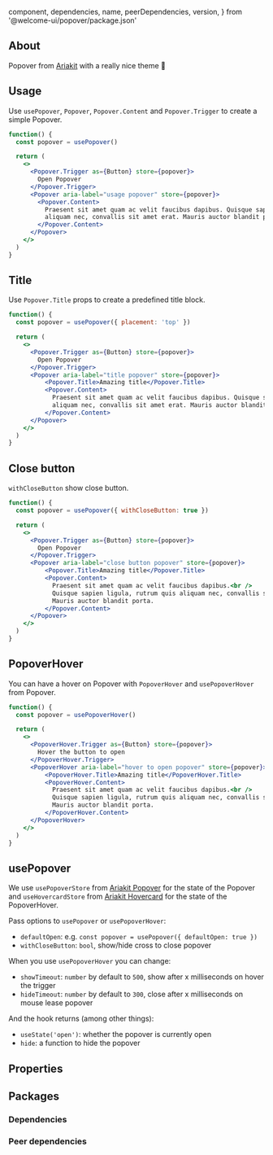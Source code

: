 
  component,
  dependencies,
  name,
  peerDependencies,
  version,
} from '@welcome-ui/popover/package.json'

<showcase
  version={version}
  name={name}
  component={component}
  description="Allows user to show more information on hover or click an element."
/>

## About

Popover from [Ariakit](https://ariakit.org/components/popover) with a really nice theme 👀

## Usage

Use `usePopover`, `Popover`, `Popover.Content` and `Popover.Trigger` to create a simple Popover.

```jsx
function() {
  const popover = usePopover()

  return (
    <>
      <Popover.Trigger as={Button} store={popover}>
        Open Popover
      </Popover.Trigger>
      <Popover aria-label="usage popover" store={popover}>
        <Popover.Content>
          Praesent sit amet quam ac velit faucibus dapibus. Quisque sapien ligula, rutrum quis
          aliquam nec, convallis sit amet erat. Mauris auctor blandit porta.
        </Popover.Content>
      </Popover>
    </>
  )
}
```

## Title

Use `Popover.Title` props to create a predefined title block.

```jsx
function() {
  const popover = usePopover({ placement: 'top' })

  return (
    <>
      <Popover.Trigger as={Button} store={popover}>
        Open Popover
      </Popover.Trigger>
      <Popover aria-label="title popover" store={popover}>
          <Popover.Title>Amazing title</Popover.Title>
          <Popover.Content>
            Praesent sit amet quam ac velit faucibus dapibus. Quisque sapien ligula, rutrum quis
            aliquam nec, convallis sit amet erat. Mauris auctor blandit porta.
          </Popover.Content>
      </Popover>
    </>
  )
}
```

## Close button

`withCloseButton` show close button.

```jsx
function() {
  const popover = usePopover({ withCloseButton: true })

  return (
    <>
      <Popover.Trigger as={Button} store={popover}>
        Open Popover
      </Popover.Trigger>
      <Popover aria-label="close button popover" store={popover}>
          <Popover.Title>Amazing title</Popover.Title>
          <Popover.Content>
            Praesent sit amet quam ac velit faucibus dapibus.<br />
            Quisque sapien ligula, rutrum quis aliquam nec, convallis sit amet erat.<br />
            Mauris auctor blandit porta.
          </Popover.Content>
      </Popover>
    </>
  )
}
```

## PopoverHover

You can have a hover on Popover with `PopoverHover` and `usePopoverHover` from Popover.

```jsx
function() {
  const popover = usePopoverHover()

  return (
    <>
      <PopoverHover.Trigger as={Button} store={popover}>
        Hover the button to open
      </PopoverHover.Trigger>
      <PopoverHover aria-label="hover to open popover" store={popover}>
          <PopoverHover.Title>Amazing title</PopoverHover.Title>
          <PopoverHover.Content>
            Praesent sit amet quam ac velit faucibus dapibus.<br />
            Quisque sapien ligula, rutrum quis aliquam nec, convallis sit amet erat.<br />
            Mauris auctor blandit porta.
          </PopoverHover.Content>
      </PopoverHover>
    </>
  )
}
```

## usePopover

We use `usePopoverStore` from [Ariakit Popover](https://ariakit.org/reference/use-popover-store) for the state of the Popover and `useHovercardStore` from [Ariakit Hovercard](https://ariakit.org/reference/use-hovercard-store) for the state of the PopoverHover.

Pass options to `usePopover` or `usePopoverHover`:

- `defaultOpen`: e.g. `const popover = usePopover({ defaultOpen: true })`
- `withCloseButton`: `bool`, show/hide cross to close popover

When you use `usePopoverHover` you can change:

- `showTimeout`: `number` by default to `500`, show after x milliseconds on hover the trigger
- `hideTimeout`: `number` by default to `300`, close after x milliseconds on mouse lease popover

And the hook returns (among other things):

- `useState('open')`: whether the popover is currently open
- `hide`: a function to hide the popover

## Properties

<props propTypes={props.propTypes.Popover} />

## Packages

### Dependencies

<dependencies dependencies={dependencies} />

### Peer dependencies

<dependencies dependencies={peerDependencies} />

<pagination />
